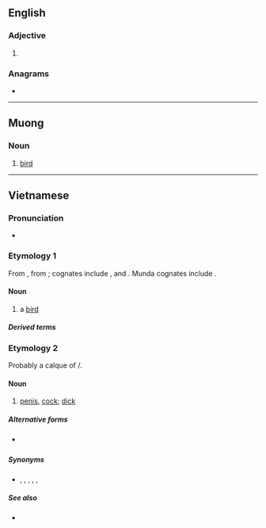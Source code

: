 {{also|Chim|chím}}
==English==

===Adjective===
{{en-adj}}

# {{alt form|en|cheem}}

===Anagrams===
* {{anagrams|en|a=chim|MICH|Mich|Mich.|mich}}

----

==Muong==

===Noun===
{{head|mtq|noun}}

# [[bird]]

----

==Vietnamese==

===Pronunciation===
{{vi-IPA}}
* {{homophone|vi|Chim}}

===Etymology 1===
From {{inh|vi|mkh-vie-pro|*-ciːm}}, from {{inh|vi|mkh-pro|*cim|*cim ~ *ciim ~ *ciəm ~ *caim ~ *cum|bird}}; cognates include {{cog|mnw|ဂစေံ|tr=həcem||bird}}, {{cog|zng|θɤm⁶}} and {{cog|bdq|sem||bird}}. Munda cognates include {{cog|sat|ᱥᱤᱢ||chicken}}.

====Noun====
{{vi-noun|cls=con|[[𪀄]], [[𫚳]]}}

# a [[bird]]

=====Derived terms=====
{{vi-der|chim muông|chim chóc|chim công|chim cút|chim điên|chim ngói|chim ruồi|chim sẻ|chim chích|chim cắt}}

===Etymology 2===
Probably a calque of {{cog|zh|鳥}}/{{m|zh|屌|tr=điểu||[[penis]]}}.

====Noun====
{{vi-noun|cls=con}}

# {{lb|vi|slang|anatomy}} [[penis]], [[cock]]; [[dick]]

=====Alternative forms=====
* {{l|vi|trym}} {{qualifier|slang orthographic form}}

=====Synonyms=====
* {{l|vi|buồi}}, {{l|vi|cặc}}, {{l|vi|cậu nhỏ}}, {{l|vi|cu}}, {{l|vi|dái}}, {{l|vi|đèn dầu}}

=====See also=====
* {{l|vi|bướm}}

{{C|vi|Birds}}